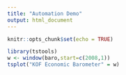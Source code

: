 ```yaml
---
title: "Automation Demo"
output: html_document
---
```


```r
knitr::opts_chunk$set(echo = TRUE)
```

```r
library(tstools)
w <- window(baro,start=c(2008,1))
tsplot("KOF Economic Barometer" = w)

```

